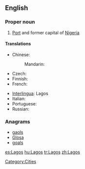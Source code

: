 ==English==
{{wikipedia}}

===Proper noun===
{{en-proper noun}}

# [[Port]] and former capital of [[Nigeria]]

====Translations====
{{trans-top|former capital of Nigeria}}
* Chinese:
*: Mandarin: {{t|zh|拉哥斯|tr=Lāgēsī|sc=Hani}}
* Czech: {{t-|cs|Lagos|m}}
* Finnish: {{t|fi|Lagos}}
* French: {{t-|fr|Lagos}}
{{trans-mid}}
* [[Interlingua]]: Lagos
* Italian: {{t-|it|Lagos|f}}
* Portuguese: {{t-|pt|Lagos}}
* Russian: {{t-|ru|Лагос|m|tr=Lágos}}
{{trans-bottom}}

===Anagrams===
* [[gaols#English|gaols]]
* [[Glosa#English|Glosa]]
* [[goals#English|goals]]

[[Category:Cities]]

[[es:Lagos]]
[[hu:Lagos]]
[[tr:Lagos]]
[[zh:Lagos]]